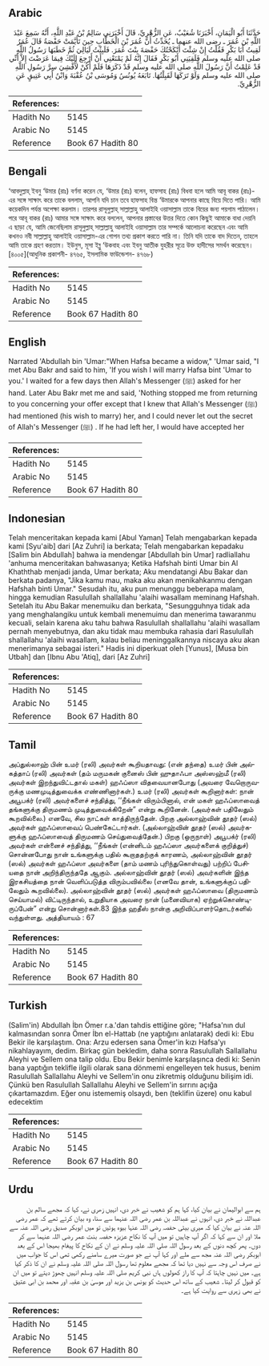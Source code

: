 ## Arabic


<div dir="rtl" lang="ar" style={{fontSize:'larger',backgroundColor:'#f8f9fa',padding:20}}>
حَدَّثَنَا أَبُو الْيَمَانِ، أَخْبَرَنَا شُعَيْبٌ، عَنِ الزُّهْرِيِّ، قَالَ أَخْبَرَنِي سَالِمُ بْنُ عَبْدِ اللَّهِ، أَنَّهُ سَمِعَ عَبْدَ اللَّهِ بْنَ عُمَرَ ـ رضى الله عنهما ـ يُحَدِّثُ أَنَّ عُمَرَ بْنَ الْخَطَّابِ حِينَ تَأَيَّمَتْ حَفْصَةُ قَالَ عُمَرُ لَقِيتُ أَبَا بَكْرٍ فَقُلْتُ إِنْ شِئْتَ أَنْكَحْتُكَ حَفْصَةَ بِنْتَ عُمَرَ‏.‏ فَلَبِثْتُ لَيَالِيَ ثُمَّ خَطَبَهَا رَسُولُ اللَّهِ صلى الله عليه وسلم فَلَقِيَنِي أَبُو بَكْرٍ فَقَالَ إِنَّهُ لَمْ يَمْنَعْنِي أَنْ أَرْجِعَ إِلَيْكَ فِيمَا عَرَضْتَ إِلاَّ أَنِّي قَدْ عَلِمْتُ أَنَّ رَسُولَ اللَّهِ صلى الله عليه وسلم قَدْ ذَكَرَهَا فَلَمْ أَكُنْ لأُفْشِيَ سِرَّ رَسُولِ اللَّهِ صلى الله عليه وسلم وَلَوْ تَرَكَهَا لَقَبِلْتُهَا‏.‏ تَابَعَهُ يُونُسُ وَمُوسَى بْنُ عُقْبَةَ وَابْنُ أَبِي عَتِيقٍ عَنِ الزُّهْرِيِّ‏.‏
</div>
<div style={{backgroundColor:'#f8f9fa',padding:20, marginBottom: 10}}><table> <thead> <tr> <th>References:</th> <th></th> </tr> </thead> <tbody><tr><td>Hadith No</td><td>5145</td></tr><tr><td>Arabic No</td><td>5145</td></tr><tr><td>Reference</td><td>Book 67 Hadith 80</td></tr></tbody></table></div>

## Bengali


<div dir="ltr" lang="bn" style={{fontSize:'larger',backgroundColor:'#f8f9fa',padding:20}}>
‘আবদুল্লাহ্ ইবনু ‘উমার (রাঃ) বর্ণনা করেন যে, ‘উমার (রাঃ) বলেন, হাফসাহ (রাঃ) বিধবা হলে আমি আবূ বাকর (রাঃ)-এর সঙ্গে সাক্ষাৎ করে তাকে বললাম, আপনি যদি চান তবে হাফসাহ বিন্ত ‘উমারকে আপনার কাছে বিয়ে দিতে পারি। আমি কয়েকদিন পর্যন্ত অপেক্ষা করলাম। তারপর রাসূলুল্লাহ্ সাল্লাল্লাহু আলাইহি ওয়াসাল্লাম তাকে বিয়ের জন্য পয়গাম পাঠালেন। পরে আবূ বাকর (রাঃ) আমার সঙ্গে সাক্ষাৎ করে বললেন, আপনার প্রস্তাবের উত্তর দিতে কোন কিছুই আমাকে বাধা দেয়নি এ ছাড়া যে, আমি জেনেছিলাম রাসূলুল্লাহ্ সাল্লাল্লাহু আলাইহি ওয়াসাল্লাম তার সম্পর্কে আলোচনা করেছেন এবং আমি কখনও নবী সাল্লাল্লাহু আলাইহি ওয়াসাল্লাম-এর গোপন তথ্য প্রকাশ করতে পারি না। তিনি যদি তাকে বাদ দিতেন, তাহলে আমি তাকে গ্রহণ করতাম। ইউনুস, মূসা ইব্নু ‘উকবাহ এবং ইবনু আতীক যুহরীর সূত্রে উক্ত হাদীসের সমর্থন করেছেন। [৪০০৫](আধুনিক প্রকাশনী- ৪৭৬৫, ইসলামিক ফাউন্ডেশন- ৪৭৬৮)
</div>
<div style={{backgroundColor:'#f8f9fa',padding:20, marginBottom: 10}}><table> <thead> <tr> <th>References:</th> <th></th> </tr> </thead> <tbody><tr><td>Hadith No</td><td>5145</td></tr><tr><td>Arabic No</td><td>5145</td></tr><tr><td>Reference</td><td>Book 67 Hadith 80</td></tr></tbody></table></div>

## English


<div dir="ltr" lang="en" style={{fontSize:'larger',backgroundColor:'#f8f9fa',padding:20}}>
Narrated 'Abdullah bin 'Umar:"When Hafsa became a widow," 'Umar said, "I met Abu Bakr and said to him, 'If you wish I will marry Hafsa bint 'Umar to you.' I waited for a few days then Allah's Messenger (ﷺ) asked for her hand. Later Abu Bakr met me and said, 'Nothing stopped me from returning to you concerning your offer except that I knew that Allah's Messenger (ﷺ) had mentioned (his wish to marry) her, and I could never let out the secret of Allah's Messenger (ﷺ) . If he had left her, I would have accepted her
</div>
<div style={{backgroundColor:'#f8f9fa',padding:20, marginBottom: 10}}><table> <thead> <tr> <th>References:</th> <th></th> </tr> </thead> <tbody><tr><td>Hadith No</td><td>5145</td></tr><tr><td>Arabic No</td><td>5145</td></tr><tr><td>Reference</td><td>Book 67 Hadith 80</td></tr></tbody></table></div>

## Indonesian


<div dir="ltr" lang="id" style={{fontSize:'larger',backgroundColor:'#f8f9fa',padding:20}}>
Telah menceritakan kepada kami [Abul Yaman] Telah mengabarkan kepada kami [Syu'aib] dari [Az Zuhri] ia berkata; Telah mengabarkan kepadaku [Salim bin Abdullah] bahwa ia mendengar [Abdullah bin Umar] radliallahu 'anhuma menceritakan bahwasanya; Ketika Hafshah binti Umar bin Al Khaththab menjadi janda, Umar berkata; Aku mendatangi Abu Bakar dan berkata padanya, "Jika kamu mau, maka aku akan menikahkanmu dengan Hafshah binti Umar." Sesudah itu, aku pun menunggu beberapa malam, hingga kemudian Rasulullah shallallahu 'alaihi wasallam meminang Hafshah. Setelah itu Abu Bakar menemuiku dan berkata, "Sesungguhnya tidak ada yang menghalangiku untuk kembali menemuimu dan menerima tawaranmu kecuali, selain karena aku tahu bahwa Rasulullah shallallahu 'alaihi wasallam pernah menyebutnya, dan aku tidak mau membuka rahasia dari Rasulullah shallallahu 'alaihi wasallam, kalau beliau meninggalkannya niscaya aku akan menerimanya sebagai isteri." Hadis ini diperkuat oleh [Yunus], [Musa bin Utbah] dan [Ibnu Abu 'Atiq], dari [Az Zuhri]
</div>
<div style={{backgroundColor:'#f8f9fa',padding:20, marginBottom: 10}}><table> <thead> <tr> <th>References:</th> <th></th> </tr> </thead> <tbody><tr><td>Hadith No</td><td>5145</td></tr><tr><td>Arabic No</td><td>5145</td></tr><tr><td>Reference</td><td>Book 67 Hadith 80</td></tr></tbody></table></div>

## Tamil


<div dir="ltr" lang="ta" style={{fontSize:'larger',backgroundColor:'#f8f9fa',padding:20}}>
அப்துல்லாஹ் பின் உமர் (ரலி) அவர்கள் கூறியதாவது: (என் தந்தை) உமர் பின் அல்கத்தாப் (ரலி) அவர்கள் (தம் மருமகன் குனைஸ் பின் ஹுதாஃபா அஸ்ஸஹ்மீ (ரலி) அவர்கள் இறந்துவிட்டதால் மகள்) ஹஃப்ஸா விதவையானபோது (அவரை வேறொருவருக்கு மணமுடித்துவைக்க எண்ணினார்கள்.) உமர் (ரலி) அவர்கள் கூறினார்கள்: நான் அபூபக்ர் (ரலி) அவர்களைச் சந்தித்து, ‘‘நீங்கள் விரும்பினால், என் மகள் ஹஃப்ஸாவைத் தங்களுக்கு திருமணம் முடித்துவைக்கிறேன்” என்று கூறினேன். (அவர்கள் பதிலேதும் கூறவில்லை.) எனவே, சில நாட்கள் காத்திருந்தேன். பிறகு அல்லாஹ்வின் தூதர் (ஸல்) அவர்கள் ஹஃப்ஸாவைப் பெண்கேட்டார்கள். (அல்லாஹ்வின் தூதர் (ஸல்) அவர்களுக்கு ஹஃப்ஸாவைத் திருமணம் செய்துவைத்தேன்.) பிறகு (ஒருநாள்) அபூபக்ர் (ரலி) அவர்கள் என்னைச் சந்தித்து, ‘‘நீங்கள் (என்னிடம் ஹஃப்ஸா அவர்களைக் குறித்துச்) சொன்னபோது நான் உங்களுக்கு பதில் கூறாததற்குக் காரணம், அல்லாஹ்வின் தூதர் (ஸல்) அவர்கள் ஹஃப்ஸா அவர்களை (தாம் மணம் புரிந்துகொள்வது) பற்றிப் பேசியதை நான் அறிந்திருந்ததே ஆகும். அல்லாஹ்வின் தூதர் (ஸல்) அவர்களின் இந்த இரகசியத்தை நான் வெளிப்படுத்த விரும்பவில்லை (எனவே தான், உங்களுக்குப் பதிலேதும் கூறவில்லை). அல்லாஹ்வின் தூதர் (ஸல்) அவர்கள் ஹஃப்ஸாவை (திருமணம் செய்யாமல்) விட்டிருந்தால், உறுதியாக அவரை நான் (மனைவியாக) ஏற்றுக்கொண்டிருப்பேன்” என்று சொன்னார்கள்.83 இந்த ஹதீஸ் நான்கு அறிவிப்பாளர்தொடர்களில் வந்துள்ளது. அத்தியாயம் : 67
</div>
<div style={{backgroundColor:'#f8f9fa',padding:20, marginBottom: 10}}><table> <thead> <tr> <th>References:</th> <th></th> </tr> </thead> <tbody><tr><td>Hadith No</td><td>5145</td></tr><tr><td>Arabic No</td><td>5145</td></tr><tr><td>Reference</td><td>Book 67 Hadith 80</td></tr></tbody></table></div>

## Turkish


<div dir="ltr" lang="tr" style={{fontSize:'larger',backgroundColor:'#f8f9fa',padding:20}}>
(Salim'in) Abdullah İbn Ömer r.a.'dan tahdis ettiğine göre; "Hafsa'nın dul kalmasından sonra Ömer İbn el-Hattab (ne yaptığını anlatarak) dedi ki: Ebu Bekir ile karşılaştım. Ona: Arzu edersen sana Ömer'in kızı Hafsa'yı nikahlayayım, dedim. Birkaç gün bekledim, daha sonra Rasulullah Sallallahu Aleyhi ve Sellem ona talip oldu. Ebu Bekir benimle karşılaşınca dedi ki: Senin bana yaptığın teklifle ilgili olarak sana dönmemi engelleyen tek husus, benim Rasulullah Sallallahu Aleyhi ve Sellem'in onu zikretmiş olduğunu bilişim idi. Çünkü ben Rasulullah Sallallahu Aleyhi ve Sellem'in sırrını açığa çıkartamazdım. Eğer onu istememiş olsaydı, ben (teklifin üzere) onu kabul edecektim
</div>
<div style={{backgroundColor:'#f8f9fa',padding:20, marginBottom: 10}}><table> <thead> <tr> <th>References:</th> <th></th> </tr> </thead> <tbody><tr><td>Hadith No</td><td>5145</td></tr><tr><td>Arabic No</td><td>5145</td></tr><tr><td>Reference</td><td>Book 67 Hadith 80</td></tr></tbody></table></div>

## Urdu


<div dir="rtl" lang="ur" style={{fontSize:'larger',backgroundColor:'#f8f9fa',padding:20}}>
ہم سے ابوالیمان نے بیان کیا، کہا ہم کو شعیب نے خبر دی، انہیں زھری نے، کہا کہ مجھے سالم بن عبداللہ نے خبر دی، انہوں نے عبداللہ بن عمر رضی اللہ عنہما سے سنا، وہ بیان کرتے تھے کہ عمر رضی اللہ عنہ نے بیان کیا کہ میری بیٹی حفصہ رضی اللہ عنہا بیوہ ہوئیں تو میں ابوبکر صدیق رضی اللہ عنہ سے ملا اور ان سے کہا کہ اگر آپ چاہیں تو میں آپ کا نکاح عزیزہ حفصہ بنت عمر رضی اللہ عنہما سے کر دوں۔ پھر کچھ دنوں کے بعد رسول اللہ صلی اللہ علیہ وسلم نے ان کے نکاح کا پیغام بھیجا اس کے بعد ابوبکر رضی اللہ عنہ مجھ سے ملے اور کہا آپ نے جو صورت میرے سامنے رکھی تھی اس کا جواب میں نے صرف اس وجہ سے نہیں دیا تھا کہ مجھے معلوم تھا رسول اللہ صلی اللہ علیہ وسلم نے ان کا ذکر کیا ہے۔ میں نہیں چاہتا کہ آپ کا راز کھولوں ہاں نبی کریم صلی اللہ علیہ وسلم انہیں چھوڑ دیتے تو میں ان کو قبول کر لیتا۔ شعیب کے ساتھ اس حدیث کو یونس بن یزید اور موسیٰ بن عقبہ اور محمد بن ابی عتیق نے بھی زہری سے روایت کیا ہے۔
</div>
<div style={{backgroundColor:'#f8f9fa',padding:20, marginBottom: 10}}><table> <thead> <tr> <th>References:</th> <th></th> </tr> </thead> <tbody><tr><td>Hadith No</td><td>5145</td></tr><tr><td>Arabic No</td><td>5145</td></tr><tr><td>Reference</td><td>Book 67 Hadith 80</td></tr></tbody></table></div>